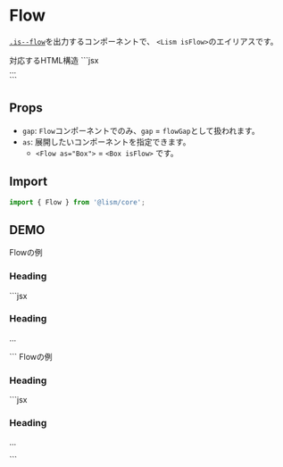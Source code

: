 
# Flow

[`.is--flow`](http://localhost:3000/docs/props/is-flow)を出力するコンポーネントで、 `<Lism isFlow>`のエイリアスです。


<Demo>
	<Demo.Title>対応するHTML構造</Demo.Title>
	<Demo.Code>
	```jsx
	<div class="is--flow">...</div>
	```
	</Demo.Code>
</Demo>


## Props

- `gap`: `Flow`コンポーネントでのみ、`gap` = `flowGap`として扱われます。
- `as`: 展開したいコンポーネントを指定できます。
	- `<Flow as="Box">` = `<Box isFlow>` です。

## Import

```js
import { Flow } from '@lism/core';
```

## DEMO

<Demo>
	<Demo.Title>Flowの例</Demo.Title>
	<Demo.Preview resize p={20}>
		<Flow p="box:l" bgc='pale'>
			<h3>Heading</h3>
			<DammyText />
			<DammyText />
			<DammyText />
		</Flow>
	</Demo.Preview>
	<Demo.Code>
		```jsx
		<Flow p="box:l" bgc='pale'>
			<h3>Heading</h3>
			<p>...</p>
		</Flow>
		```
	</Demo.Code>
</Demo>


<Demo>
	<Demo.Title>Flowの例</Demo.Title>
	<Demo.Preview resize p={20}>
		<Flow gap='s' as={Box} p="box:l" bgc='pale'>
			<h3>Heading</h3>
			<DammyText />
			<DammyText />
			<DammyText />
		</Flow>
	</Demo.Preview>
	<Demo.Code>
		```jsx
		<Flow gap='s' as={Box} p="box:l" bgc='pale'>
			<h3>Heading</h3>
			<p>...</p>
		</Flow>
		```
	</Demo.Code>
</Demo>

